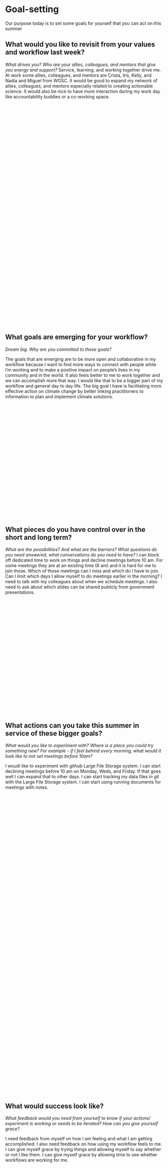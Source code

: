 # Goal-setting

Our purpose today is to set some goals for yourself that you can act on this summer

## What would you like to revisit from your values and workflow last week? 

::: {.callout-tip appearance="minimal" icon="false"}

<!---p.1--->

*What drives you? Who are your allies, colleagues, and mentors that give you energy and support?*
Service, learning, and working together drive me. At work some allies, colleagues, and mentors are Crista, Iris, Kelly, and Nadia and Miguel from WGSC. It would be good to expand my network of allies, colleagues, and mentors especially related to creating actionable science. It would also be nice to have more interaction during my work day like accountability buddies or a co-working space. 
 

 

 

 

 

 

 

 

 

 

 

 

 

 

 

 

 

 

 

 

 

 

 

 
:::

## What goals are emerging for your workflow?

::: {.callout-tip appearance="minimal" icon="false"}

<!---p.2--->

*Dream big. Why are you committed to these goals?*

The goals that are emerging are to be more open and collaborative in my workflow because I want to find more ways to connect with people while I'm working and to make a positive impact on people's lives in my community and in the world. It also feels better to me to work together and we can accomplish more that way. I would like that to be a bigger part of my workflow and general day to day life. The big goal I have is facilitating more effective action on climate change by better linking practitioners to information to plan and implement climate solutions. 

 

  

 

 

 
 

 

  

  

 

  

  

 

:::


## What pieces do you have control over in the short and long term? 

::: {.callout-tip appearance="minimal" icon="false"}

<!---p.2--->

*What are the possibilities? And what are the barriers? What questions do you need answered, what conversations do you need to have?*
I can block off dedicated time to work on things and decline meetings before 10 am. For some meetings they are at an existing time (8 am) and it is hard for me to join those. Which of those meetings can I miss and which do I have to join. Can I limit which days I allow myself to do meetings earlier in the morning? I need to talk with my colleagues about when we schedule meetings. I also need to ask about which slides can be shared publicly from government presentations.
  

 

  

 

 

 
 

 

  

  

 

  

  

 


:::

## What actions can you take this summer in service of these bigger goals?

::: {.callout-tip appearance="minimal" icon="false"}


<!---p.3--->

*What would you like to experiment with? Where is a place you could try something new? For example - if I feel behind every morning, what would it look like to not set meetings before 10am?*

I woudl like to experiment with github Large File Storage system. I can start declining meetings before 10 am on Monday, Weds, and Friday. If that goes well I can expand that to other days. I can start tracking my data files in git with the Large File Storage system. I can start using running documents for meetings with notes.
  

 

  

 

  

  

 

  
  
 

 

 
 

 

  

  

 

  

  

 

 

  

  

 

  

 

 

 
 

 

  

  

 

  

  

 


:::

## What would success look like? 

::: {.callout-tip appearance="minimal" icon="false"}

<!---p.3--->

*What feedback would you need from yourself to know if your actions/ experiment is working or needs to be iterated? How can you give yourself grace?*

I need feedback from myself on how I am feeling and what I am getting accomplished. I also need feedback on how using my workflow feels to me. I can give myself grace by trying things and allowing myself to say whether or not I like them. I can give myself grace by allowing time to see whether workflows are working for me.
  

 

  

 

 

 
 

 

  

  

 

  

  

 

:::



## What do you need to make this possible? 

::: {.callout-tip appearance="minimal" icon="false"}

<!---p.4--->

*What support or accountability could help you? For example, journaling or sharing progress with a colleague for a set period of time*
Journaling in my passion planner would help with accountability. Sharing my progress with a colleague could also be help. I want to try dedicating at least 5 minutes each morning and 30 minutes on Mondays to working in my passion planner. 
  

 

  

 

 

 
 

 

  

  

 

  

  

 

:::


## What’s something you’re excited about that you could share with others? 

::: {.callout-tip appearance="minimal" icon="false"}

<!---p.5--->
I'm excited about the Salish Kootenai event and finishing up my chapter 3 manuscript.

  

 

  

 

  

  

 

  
  
 

 

 
 

 

  

  

 

  

  

 

 

  

  

 

  

 

 

 
 

 

  

  

 

  

  

 

:::

